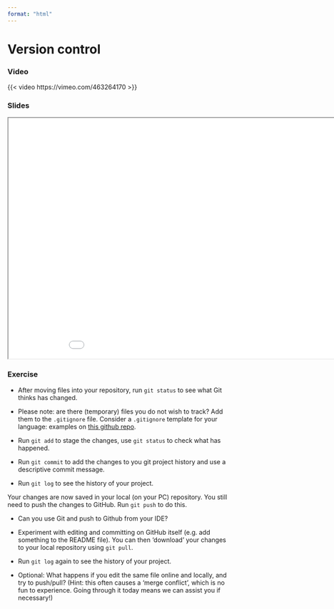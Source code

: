 ```yaml
---
format: "html"
---
```


# Version control

### Video

{{< video https://vimeo.com/463264170 >}}

### Slides

```{=html}
<iframe class="slide-deck" src="../slides/slides_version_control.html" title="Version Control" width="960" height="540">
</iframe>
```



### Exercise

* After moving files into your repository, run `git status` to see what Git thinks has changed.

* Please note: are there (temporary) files you do not wish to track?
  Add them to the `.gitignore` file.
  Consider a `.gitignore` template for your language: examples on [this github repo](https://github.com/github/gitignore).

* Run `git add` to stage the changes, use `git status` to check what has happened.

* Run `git commit` to add the changes to you git project history and use a descriptive commit message.

* Run `git log` to see the history of your project.

Your changes are now saved in your local (on your PC) repository. You still need to push the changes to GitHub. Run `git push` to do this.

* Can you use Git and push to Github from your IDE?

* Experiment with editing and committing on GitHub itself (e.g. add something to the README file). You can then 'download' your changes to your local repository using `git pull`.

* Run `git log` again to see the history of your project.

* Optional: What happens if you edit the same file online and locally, and try to push/pull?
  (Hint: this often causes a 'merge conflict', which is no fun to experience.
  Going through it today means we can assist you if necessary!)